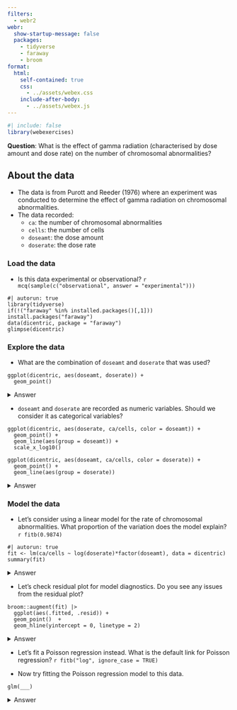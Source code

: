 ```yaml
---
filters:
  - webr2
webr: 
  show-startup-message: false    
  packages:
    - tidyverse
    - faraway
    - broom
format: 
  html:
    self-contained: true
    css: 
      - ../assets/webex.css
    include-after-body: 
      - ../assets/webex.js
---
```


```r
#| include: false
library(webexercises)
```

**Question**: What is the effect of gamma radiation (characterised by dose amount and dose rate) on the number of chromosomal abnormalities?

::: callout-note

## About the data

- The data is from Purott and Reeder (1976) where an experiment was conducted to determine the effect of gamma radiation on chromosomal abnormalities.
- The data recorded: 
  - `ca`: the number of chromosomal abnormalities
  - `cells`: the number of cells 
  - `doseamt`: the dose amount
  - `doserate`: the dose rate

:::

### Load the data

- Is this data experimental or observational? `r mcq(sample(c("observational", answer = "experimental")))`

```webr-r
#| autorun: true
library(tidyverse)
if(!("faraway" %in% installed.packages()[,1])) install.packages("faraway")
data(dicentric, package = "faraway")
glimpse(dicentric)
```

### Explore the data

- What are the combination of `doseamt` and `doserate` that was used?

```webr-r
ggplot(dicentric, aes(doseamt, doserate)) + 
  geom_point()
```

<details><summary>Answer</summary>
There are 9 levels of `doserate` spanning from 0.1 to 4 and 3 levels of `doseamt` (1, 2.5, 5).
</details>

- `doseamt` and `doserate` are recorded as numeric variables. Should we consider it as categorical variables?

```webr-r
ggplot(dicentric, aes(doserate, ca/cells, color = doseamt)) +
  geom_point() +
  geom_line(aes(group = doseamt)) +
  scale_x_log10()

ggplot(dicentric, aes(doseamt, ca/cells, color = doserate)) +
  geom_point() +
  geom_line(aes(group = doserate))
```

<details><summary>Answer</summary>
The effect of the `doserate` may be multiplicative (as indicated by the increasing spread) so we can consider taking the log of the variable and consider its interaction with `doseamt`. 

There are only 3 levels of the `doseamt` and the quantity doesn't appear to be linearly related to the response rate. We can consider taking it as a categorical variable. 

</details>


### Model the data 


- Let's consider using a linear model for the rate of chromosomal abnormalities. What proportion of the variation does the model explain? `r fitb(0.9874)`

```webr-r
#| autorun: true
fit <- lm(ca/cells ~ log(doserate)*factor(doseamt), data = dicentric)
summary(fit)
```

<details><summary>Answer</summary>

Remember that you can find the proportion of (response) variation that the model explains from the coefficient of determination (or $R^2$). The value is 0.9874, which is quite high and suggest that model fits well.

</details>

- Let's check residual plot for model diagnostics. Do you see any issues from the residual plot?

```webr-r
broom::augment(fit) |> 
  ggplot(aes(.fitted, .resid)) + 
  geom_point()  +
  geom_hline(yintercept = 0, linetype = 2)
```

<details><summary>Answer</summary>

The variance does not appear to be constant as we see that the spread of the residuals is larger as the fitted value increases.

</details>

- Let's fit a Poisson regression instead. What is the default link for Poisson regression? `r fitb("log", ignore_case = TRUE)`

- Now try fitting the Poisson regression model to this data.

```webr-r
glm(___)
```

<details><summary>Answer</summary>


```webr-r
fit <- glm(ca ~ offset(log(cells)) + log(doserate)*factor(doseamt), data = dicentric, family = poisson())
summary(fit)
```


</details>

